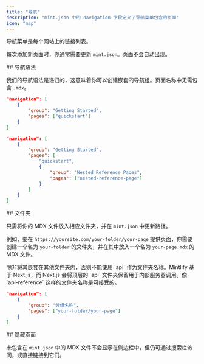 ```yaml
---
title: "导航"
description: "mint.json 中的 navigation 字段定义了导航菜单包含的页面"
icon: "map"
---
```


导航菜单是每个网站上的链接列表。

每次添加新页面时，你通常需要更新 `mint.json`。页面不会自动出现。

<div id="navigation-syntax">
  ## 导航语法
</div>

我们的导航语法是递归的，这意味着你可以创建嵌套的导航组。页面名称中无需包含 `.mdx`。

<CodeGroup>

```json Regular Navigation
"navigation": [
    {
        "group": "Getting Started",
        "pages": ["quickstart"]
    }
]
```

```json Nested Navigation
"navigation": [
    {
        "group": "Getting Started",
        "pages": [
            "quickstart",
            {
                "group": "Nested Reference Pages",
                "pages": ["nested-reference-page"]
            }
        ]
    }
]
```

</CodeGroup>

<div id="folders">
  ## 文件夹
</div>

只需将你的 MDX 文件放入相应文件夹，并在 `mint.json` 中更新路径。

例如，要在 `https://yoursite.com/your-folder/your-page` 提供页面，你需要创建一个名为 `your-folder` 的文件夹，并在其中放入一个名为 `your-page.mdx` 的 MDX 文件。

<Warning>
  除非将其嵌套在其他文件夹内，否则不能使用 `api` 作为文件夹名称。Mintlify 基于 Next.js，而 Next.js 会将顶层的 `api` 文件夹保留用于内部服务器调用。像 `api-reference` 这样的文件夹名称是可接受的。
</Warning>

```json 带文件夹的导航
"navigation": [
    {
        "group": "分组名称",
        "pages": ["your-folder/your-page"]
    }
]
```


<div id="hidden-pages">
  ## 隐藏页面
</div>

未包含在 `mint.json` 中的 MDX 文件不会显示在侧边栏中，但仍可通过搜索栏访问，或直接链接到它们。